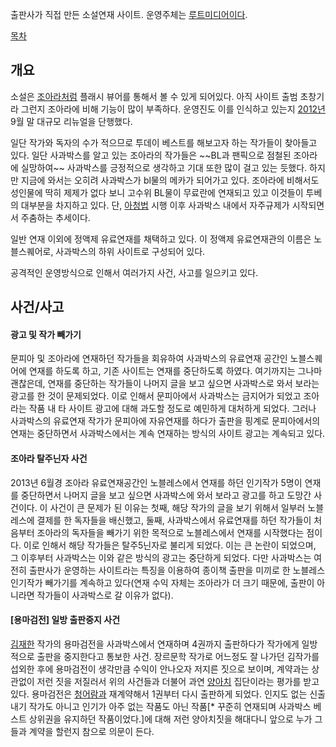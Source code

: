 출판사가 직접 만든 소설연재 사이트. 운영주체는 [[루트미디어]]이다. 

[[목차]]
== 개요 ==
소설은 [[조아라]]처럼 플래시 뷰어를 통해서 볼 수 있게 되어있다. 아직 사이트 출범 초창기라 그런지 조아라에 비해 기능이 많이 부족하다. 운영진도 이를 인식하고 있는지 [[2012년]] 9월 말 대규모 리뉴얼을 단행했다.

일단 작가와 독자의 수가 적으므로 투데이 베스트를 해보고자 하는 작가들이 찾아들고 있다. 일단 사과박스를 알고 있는 조아라의 작가들은 ~~BL과 팬픽으로 점철된 조아라에 실망하여~~ 사과박스를 긍정적으로 생각하고 기대 또한 많이 걸고 있는 듯했다. 하지만 지금에 와서는 오히려 사과박스가 bl물의 메카가 되어가고 있다. 조아라에 비해서도 성인물에 딱히 제제가 없다 보니 고수위 BL물이 무료란에 연재되고 있고 이것들이 투베의 대부분을 차지하고 있다. 단, [[아청법]] 시행 이후 사과박스 내에서 자주규제가 시작되면서 주춤하는 추세이다.

일반 연재 이외에 정액제 유료연재를 채택하고 있다. 이 정액제 유료연재관의 이름은 노블스퀘어로, 사과박스의 하위 사이트로 구성되어 있다. 

공격적인 운영방식으로 인해서 여러가지 사건, 사고를 일으키고 있다.

== 사건/사고 ==
==== 광고 및 작가 빼가기 ====
문피아 및 조아라에 연재하던 작가들을 회유하여 사과박스의 유료연재 공간인 노블스퀘어에 연재를 하도록 하고, 기존 사이트는 연재를 중단하도록 하였다. 여기까지는 그나마 괜찮은데, 연재를 중단하는 작가들이 나머지 글을 보고 싶으면 사과박스로 와서 보라는 광고를 한 것이 문제되었다. 이로 인해서 문피아에서 사과박스는 금지어가 되었고 조아라는 작품 내 타 사이트 광고에 대해 과도할 정도로 예민하게 대처하게 되었다. 그러나 사과박스의 유료연재 작가가 문피아에 자유연재를 하다가 출판을 핑계로 문피아에서의 연재는 중단하면서 사과박스에서는 계속 연재하는 방식의 사이트 광고는 계속되고 있다.

==== 조아라 탈주닌자 사건 ====
2013년 6월경 조아라 유료연재공간인 노블레스에서 연재를 하던 인기작가 5명이 연재를 중단하면서 나머지 글을 보고 싶으면 사과박스에 와서 보라고 광고를 하고 도망간 사건이다. 이 사건이 큰 문제가 된 이유는 첫째, 해당 작가의 글을 보기 위해서 일부러 노블레스에 결제를 한 독자들을 배신했고, 둘째, 사과박스에서 유료연재를 하던 작가들이 처음부터 조아라의 독자들을 빼가기 위한 목적으로 노블레스에서 연재를 시작했다는 점이다. 이로 인해서 해당 작가들은 탈주5닌자로 불리게 되었다. 이는 큰 논란이 되었으며, 그 이후부터 사과박스는 이와 같은 방식의 광고는 중단하게 되었다. 다만 사과박스는 여전히 출판사가 운영하는 사이트라는 특징을 이용하여 종이책 출판을 미끼로 한 노블레스 인기작가 빼가기를 계속하고 있다(연재 수익 자체는 조아라가 더 크기 때문에, 출판이 아니라면 작가들이 사과박스로 갈 이유가 없다).

==== [용마검전] 일방 출판중지 사건 ====
[[김재한]] 작가의 용마검전을 사과박스에서 연재하며 4권까지 출판하다가 작가에게 일방적으로 출판을 중지한다고 통보한 사건. 장르문학 작가로 어느정도 잘 나가던 김작가를 섭외한 후에 용마검전이 생각만큼 수익이 안나오자 저지른 짓으로 보이며, 계약과는 상관없이 저런 짓을 저질러서 위의 사건들과 더불어 과연 [[양아치]] 집단이라는 평가를 받고 있다. 용마검전은 [[청어람]]과 재계약해서 1권부터 다시 출판하게 되었다.
인지도 없는 신출내기 작가도 아니고 인기가 아주 없는 작품도 아닌 작품[* 꾸준히 연재되며 사과박스 베스트 상위권을 유지하던 작품이었다.]에 대해 저런 양아치짓을 해대다니 앞으로 누가 그들과 계약을 할런지 참으로 의문이 든다.
